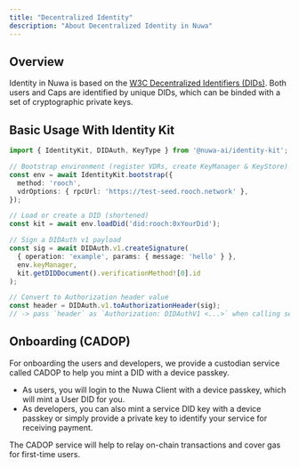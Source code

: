 ```yaml
---
title: "Decentralized Identity"
description: "About Decentralized Identity in Nuwa"
---
```

## Overview

Identity in Nuwa is based on the [W3C Decentralized Identifiers (DIDs)](https://www.w3.org/TR/did-1.1/). Both users and Caps are identified by unique DIDs, which can be binded with a set of cryptographic private keys.


## Basic Usage With Identity Kit

```ts
import { IdentityKit, DIDAuth, KeyType } from '@nuwa-ai/identity-kit';

// Bootstrap environment (register VDRs, create KeyManager & KeyStore)
const env = await IdentityKit.bootstrap({
  method: 'rooch',
  vdrOptions: { rpcUrl: 'https://test-seed.rooch.network' },
});

// Load or create a DID (shortened)
const kit = await env.loadDid('did:rooch:0xYourDid');

// Sign a DIDAuth v1 payload
const sig = await DIDAuth.v1.createSignature(
  { operation: 'example', params: { message: 'hello' } },
  env.keyManager,
  kit.getDIDDocument().verificationMethod![0].id
);

// Convert to Authorization header value
const header = DIDAuth.v1.toAuthorizationHeader(sig);
// -> pass `header` as `Authorization: DIDAuthV1 <...>` when calling services
```

## Onboarding (CADOP)

For onboarding the users and developers, we provide a custodian service called CADOP to help you mint a DID with a device passkey.

- As users, you will login to the Nuwa Client with a device passkey, which will mint a User DID for you.
- As developers, you can also mint a service DID key with a device passkey or simply provide a private key to identify your service for receiving payment.

The CADOP service will help to relay on-chain transactions and cover gas for first-time users.
